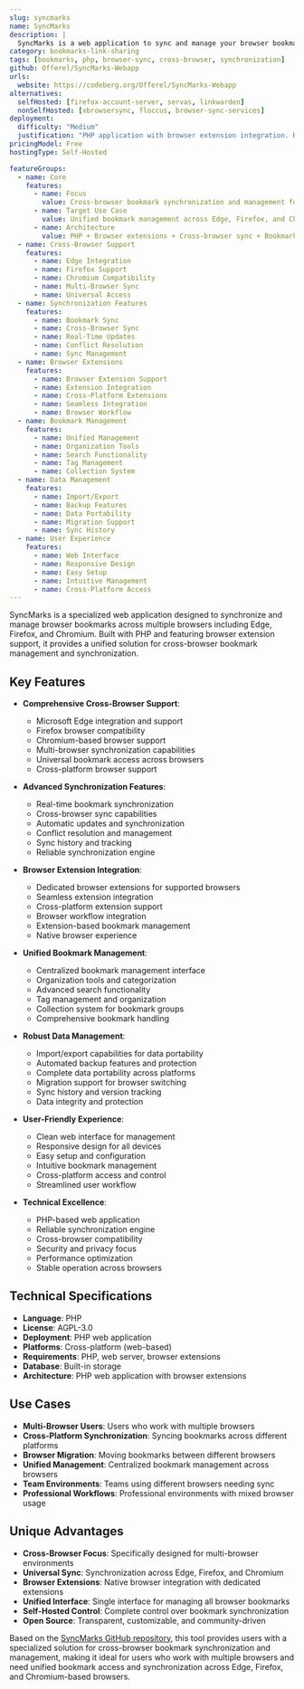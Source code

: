 ```yaml
---
slug: syncmarks
name: SyncMarks
description: |
  SyncMarks is a web application to sync and manage your browser bookmarks from Edge, Firefox and Chromium. Built with PHP, it provides cross-browser bookmark synchronization and management with browser extension support for unified bookmark access across different browsers.
category: bookmarks-link-sharing
tags: [bookmarks, php, browser-sync, cross-browser, synchronization]
github: Offerel/SyncMarks-Webapp
urls:
  website: https://codeberg.org/Offerel/SyncMarks-Webapp
alternatives:
  selfHosted: [firefox-account-server, servas, linkwarden]
  nonSelfHosted: [xbrowsersync, floccus, browser-sync-services]
deployment:
  difficulty: "Medium"
  justification: "PHP application with browser extension integration. Requires setup for cross-browser synchronization and bookmark management across multiple browsers."
pricingModel: Free
hostingType: Self-Hosted

featureGroups:
  - name: Core
    features:
      - name: Focus
        value: Cross-browser bookmark synchronization and management for multiple browsers
      - name: Target Use Case
        value: Unified bookmark management across Edge, Firefox, and Chromium browsers
      - name: Architecture
        value: PHP + Browser extensions + Cross-browser sync + Bookmark management + Multi-browser
  - name: Cross-Browser Support
    features:
      - name: Edge Integration
      - name: Firefox Support
      - name: Chromium Compatibility
      - name: Multi-Browser Sync
      - name: Universal Access
  - name: Synchronization Features
    features:
      - name: Bookmark Sync
      - name: Cross-Browser Sync
      - name: Real-Time Updates
      - name: Conflict Resolution
      - name: Sync Management
  - name: Browser Extensions
    features:
      - name: Browser Extension Support
      - name: Extension Integration
      - name: Cross-Platform Extensions
      - name: Seamless Integration
      - name: Browser Workflow
  - name: Bookmark Management
    features:
      - name: Unified Management
      - name: Organization Tools
      - name: Search Functionality
      - name: Tag Management
      - name: Collection System
  - name: Data Management
    features:
      - name: Import/Export
      - name: Backup Features
      - name: Data Portability
      - name: Migration Support
      - name: Sync History
  - name: User Experience
    features:
      - name: Web Interface
      - name: Responsive Design
      - name: Easy Setup
      - name: Intuitive Management
      - name: Cross-Platform Access
---
```


SyncMarks is a specialized web application designed to synchronize and manage browser bookmarks across multiple browsers including Edge, Firefox, and Chromium. Built with PHP and featuring browser extension support, it provides a unified solution for cross-browser bookmark management and synchronization.

## Key Features

- **Comprehensive Cross-Browser Support**:

  - Microsoft Edge integration and support
  - Firefox browser compatibility
  - Chromium-based browser support
  - Multi-browser synchronization capabilities
  - Universal bookmark access across browsers
  - Cross-platform browser support

- **Advanced Synchronization Features**:

  - Real-time bookmark synchronization
  - Cross-browser sync capabilities
  - Automatic updates and synchronization
  - Conflict resolution and management
  - Sync history and tracking
  - Reliable synchronization engine

- **Browser Extension Integration**:

  - Dedicated browser extensions for supported browsers
  - Seamless extension integration
  - Cross-platform extension support
  - Browser workflow integration
  - Extension-based bookmark management
  - Native browser experience

- **Unified Bookmark Management**:

  - Centralized bookmark management interface
  - Organization tools and categorization
  - Advanced search functionality
  - Tag management and organization
  - Collection system for bookmark groups
  - Comprehensive bookmark handling

- **Robust Data Management**:

  - Import/export capabilities for data portability
  - Automated backup features and protection
  - Complete data portability across platforms
  - Migration support for browser switching
  - Sync history and version tracking
  - Data integrity and protection

- **User-Friendly Experience**:

  - Clean web interface for management
  - Responsive design for all devices
  - Easy setup and configuration
  - Intuitive bookmark management
  - Cross-platform access and control
  - Streamlined user workflow

- **Technical Excellence**:
  - PHP-based web application
  - Reliable synchronization engine
  - Cross-browser compatibility
  - Security and privacy focus
  - Performance optimization
  - Stable operation across browsers

## Technical Specifications

- **Language**: PHP
- **License**: AGPL-3.0
- **Deployment**: PHP web application
- **Platforms**: Cross-platform (web-based)
- **Requirements**: PHP, web server, browser extensions
- **Database**: Built-in storage
- **Architecture**: PHP web application with browser extensions

## Use Cases

- **Multi-Browser Users**: Users who work with multiple browsers
- **Cross-Platform Synchronization**: Syncing bookmarks across different platforms
- **Browser Migration**: Moving bookmarks between different browsers
- **Unified Management**: Centralized bookmark management across browsers
- **Team Environments**: Teams using different browsers needing sync
- **Professional Workflows**: Professional environments with mixed browser usage

## Unique Advantages

- **Cross-Browser Focus**: Specifically designed for multi-browser environments
- **Universal Sync**: Synchronization across Edge, Firefox, and Chromium
- **Browser Extensions**: Native browser integration with dedicated extensions
- **Unified Interface**: Single interface for managing all browser bookmarks
- **Self-Hosted Control**: Complete control over bookmark synchronization
- **Open Source**: Transparent, customizable, and community-driven

Based on the [SyncMarks GitHub repository](https://codeberg.org/Offerel/SyncMarks-Webapp), this tool provides users with a specialized solution for cross-browser bookmark synchronization and management, making it ideal for users who work with multiple browsers and need unified bookmark access and synchronization across Edge, Firefox, and Chromium-based browsers.
